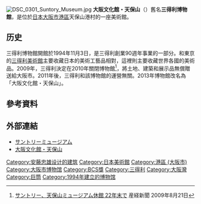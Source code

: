 [[File:DSC_0301_Suntory_Museum.jpg|thumb]]
'''大阪文化館・天保山'''（{{lang-ja|おおさかぶんかかん・てんぽうざん}}）舊名'''三得利博物館'''，是位於[[日本|日本]][[大阪市|大阪市]][[港區_(大阪市)|港區]]天保山港村的一座美術館。

==历史==
三得利博物館開館於1994年11月3日，是三得利創業90週年事業的一部分。和東京的[[三得利美術館|三得利美術館]]主要收藏日本的美術工藝品相對，這裡則主要收藏世界各國的美術品。2009年，三得利決定在2010年關閉博物館<ref>[http://sankei.jp.msn.com/economy/business/090821/biz0908212139027-n1.htm サントリー、天保山ミュージアム休館 22年末で] {{Wayback|url=http://sankei.jp.msn.com/economy/business/090821/biz0908212139027-n1.htm |date=20090826093542 }} 産経新聞 2009年8月21日</ref>，將土地、建築和展示品無償贈送給大阪市。2011年後，三得利和該博物館的運營無關。2013年博物館改名為「大阪文化館・天保山」。

== 參考資料 ==
{{reflist}}

== 外部連結 ==
{{Commons|Category:Suntory Museum, Osaka}}
* [http://www.suntory.co.jp/culture/smt/home/index.html サントリーミュージアム]{{Wayback|url=http://www.suntory.co.jp/culture/smt/home/index.html |date=20100926204339 }}
* [http://www.osaka-c-t.jp/ 大阪文化館・天保山]{{Wayback|url=http://www.osaka-c-t.jp/ |date=20170509042832 }}　

[[Category:安藤忠雄设计的建筑|Category:安藤忠雄设计的建筑]]
[[Category:日本美術館|Category:日本美術館]]
[[Category:港區_(大阪市)|Category:港區 (大阪市)]]
[[Category:大阪市博物馆|Category:大阪市博物馆]]
[[Category:BCS獎|Category:BCS獎]]
[[Category:三得利|Category:三得利]]
[[Category:大阪灣|Category:大阪灣]]
[[Category:巨筒|Category:巨筒]]
[[Category:1994年建立的博物馆|Category:1994年建立的博物馆]]